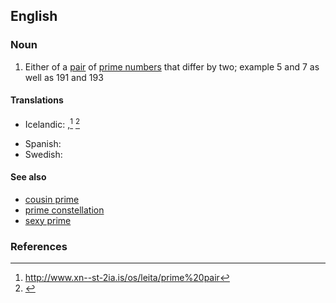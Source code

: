 ==English==

===Noun===
{{wikipedia}}
{{en-noun|head=[[twin]] [[prime]]}}

# {{mathematics}} Either of a [[pair]] of [[prime number]]s that differ by two; example <math>5</math> and <math>7</math> as well as <math>191</math> and <math>193</math>  

====Translations====
{{trans-top|either of a pair of prime numbers that differ by two}}
* Icelandic: {{t-|is|frumtalnatvíburi|m}},<ref>http://www.xn--st-2ia.is/os/leita/prime%20pair</ref> {{t-|is|tvíburafrumtala|f}}<ref>{{webofscience|7351|Til hvers notum við frumtölur?|What are prime numbers good for?}}</ref>
{{trans-mid}}
* Spanish: {{t-|es|primo gemelo|m}}
* Swedish: {{t-|sv|tvillingprimtal|n}}
{{trans-bottom}}

====See also====
*[[cousin prime]]
*[[prime constellation]]
*[[sexy prime]]

===References===
<references/>